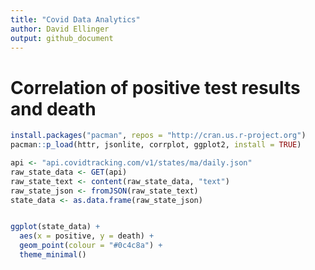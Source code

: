 ```yaml
---
title: "Covid Data Analytics"
author: David Ellinger
output: github_document
---
```


# Correlation of positive test results and death

```r
install.packages("pacman", repos = "http://cran.us.r-project.org")
pacman::p_load(httr, jsonlite, corrplot, ggplot2, install = TRUE)

api <- "api.covidtracking.com/v1/states/ma/daily.json"
raw_state_data <- GET(api)
raw_state_text <- content(raw_state_data, "text")
raw_state_json <- fromJSON(raw_state_text)
state_data <- as.data.frame(raw_state_json)


ggplot(state_data) +
  aes(x = positive, y = death) +
  geom_point(colour = "#0c4c8a") +
  theme_minimal()
```
